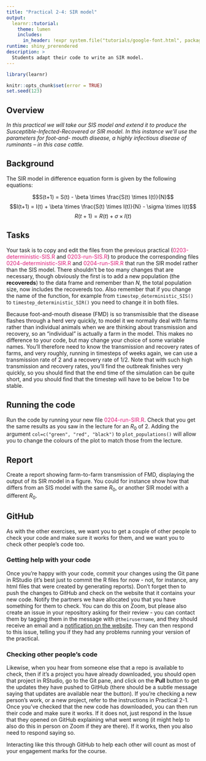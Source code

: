 ```yaml
---
title: "Practical 2-4: SIR model"
output: 
  learnr::tutorial:
    theme: lumen
    includes:
      in_header: !expr system.file("tutorials/google-font.html", package = "RPiR")
runtime: shiny_prerendered
description: >
  Students adapt their code to write an SIR model.
---
```


```r
library(learnr)

knitr::opts_chunk$set(error = TRUE)
set.seed(123)
```

## Overview

*In this practical we will take our SIS model and extend it to produce the Susceptible-Infected-Recovered or SIR model. In this instance we'll use the parameters for foot-and- mouth disease, a highly infectious disease of ruminants -- in this case cattle.*

## Background

The SIR model in difference equation form is given by the following equations:

$$S(t+1) = S(t) - \beta \times \frac{S(t) \times I(t)}{N}$$
$$I(t+1) = I(t) + \beta \times \frac{S(t) \times I(t)}{N} - \sigma \times I(t)$$
$$R(t+1) = R(t) + \sigma \times I(t)$$

## Tasks

Your task is to copy and edit the files from the previous practical 
(<span style="color: #dd1c77;">0203-deterministic-SIS.R</span> and 
<span style="color: #dd1c77;">0203-run-SIS.R</span>) to produce
the corresponding files 
<span style="color: #dd1c77;">0204-deterministic-SIR.R</span> and 
<span style="color: #dd1c77;">0204-run-SIR.R</span> that 
run the SIR model rather than the SIS model. There shouldn't be too many changes 
that are necessary, though obviously the first is to add a new population (the
**recovereds**) to the data frame and remember than $N$, the total population size, 
now includes the recovereds too. Also remember that if you change the name of 
the function, for example from `timestep_deterministic_SIS()` to
`timestep_deterministic_SIR()` you need to change it in both files. 

Because
foot-and-mouth disease (FMD) is so transmissible that the disease flashes 
through a herd very quickly, to model it we normally deal with farms rather than
individual animals when we are thinking about transmission and recovery, so an
"individual" is actually a farm in the model. This makes no difference to your 
code, but may change your choice of some variable names. You'll therefore need 
to know the transmission and recovery rates of farms, and very roughly, running 
in timesteps of weeks again, we can use a transmission rate of 2 and a recovery
rate of 1/2. Note that with such high transmission and recovery rates, you'll 
find the outbreak finishes very quickly, so you should find that the end time of
the simulation can be quite short, and you should find that the timestep will 
have to be below 1 to be stable.

## Running the code

Run the code by running your new file <span style="color: #dd1c77;">0204-run-SIR.R</span>.
Check that you get the same results as you saw in the lecture for an $R_0$ of 2.
Adding the argument `col=c("green", "red", "black")` to `plot_populations()`
will allow you to change the colours of the plot to match those from the lecture.

## Report

Create a report showing farm-to-farm transmission of FMD, displaying the output
of its SIR model in a figure. You could for instance show how that differs 
from an SIS model with the same $R_0$, or another SIR model with a different
$R_0$.

## GitHub

As with the other exercises, we want you to get a couple of other people to
check your code and make sure it works for them, and we want you to check other
people's code too.

### Getting help with your code

Once you're happy with your code, commit your changes using the Git pane in
RStudio (it's best just to commit the R files for now - not, for instance, any
html files that were created by generating reports). Don't forget then to push
the changes to GitHub and check on the website that it contains your new code.
Notify the partners we have allocated you that you have something for them to
check. You can do this on Zoom, but please also create an issue in your
repository asking for their review - you can contact them by tagging them in
the message with `@theirusername`, and they should receive an email and a
[notification on the website](https://github.com/notifications). They can then
respond to this issue, telling you if they had any problems running your version
of the practical.

### Checking other people's code

Likewise, when you hear from someone else that a repo is available to check,
then if it's a project you have already downloaded, you should open that
project in RStudio, go to the Git pane, and click on the **Pull** button to
get the updates they have pushed to GitHub (there should be a subtle message
saying that updates are available near the button). If you're checking a new
person's work, or a new project, refer to the instructions in Practical 2-1.
Once you've checked that the new code has downloaded, you can then run their
code and make sure it works. If it does not, just respond in the Issue that they
opened on GitHub explaining what went wrong (it might help to also do
this in person on Zoom if they are there). If it works, then you also need
to respond saying so.

Interacting like this through GitHub to help each other will count as most of
your engagement marks for the course.
